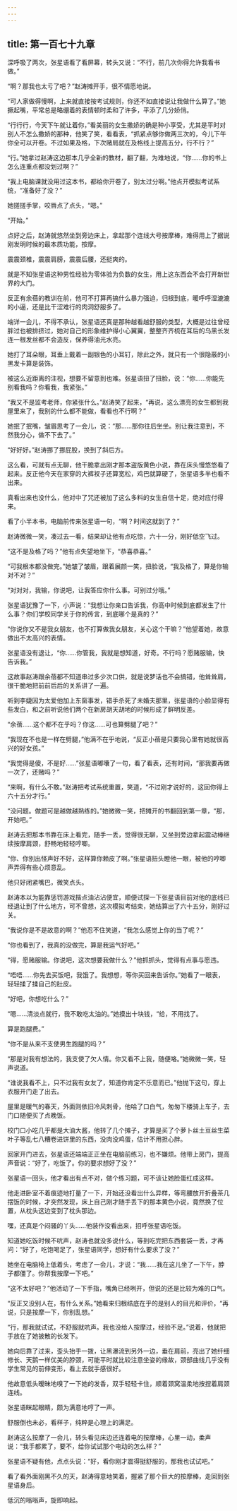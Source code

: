 ```yaml
---
---
---
```

title: 第一百七十九章
---




深呼吸了两次，张星语看了看屏幕，转头又说：“不行，前几次你得允许我看书做。”

“啊？那我也太亏了吧？”赵涛摊开手，很不情愿地说。

“可人家做得慢啊，上来就直接按考试规则，你还不如直接说让我做什么算了。”她撅起嘴，平常总是略绷着的表情顿时柔和了许多，平添了几分娇俏。

“行行行，今天下午就让着你，”看美丽的女生撒娇的确是种小享受，尤其是平时对别人不怎么撒娇的那种，他笑了笑，看看表，“抓紧点够你做两三次的，今儿下午你全可以开卷。不过如果及格，下次赌局就在及格线上提高五分，行不行？”

“行。”她拿过赵涛这边那本几乎全新的教材，翻了翻，为难地说，“你……你的书上怎么连重点都没划过啊？”

“我上电脑课就没用过这本书，都给你开卷了，别太过分啊。”他点开模拟考试系统，“准备好了没？”

她搓搓手掌，咬唇点了点头，“嗯。”

“开始。”

点好之后，赵涛就悠然坐到旁边床上，拿起那个连线大号按摩棒，难得用上了据说刚发明时候的最本质功能，按摩。

震震颈椎，震震肩膀，震震后腰，还挺爽的。

就是不知张星语这种男性经验为零体验为负数的女生，用上这东西会不会打开新世界的大门。

反正有余蓓的教训在前，他可不打算再搞什么暴力强迫，归根到底，暖呼呼湿漉漉的小逼，还是比干涩难行的肉洞舒服多了。

端详一会儿，不得不承认，张星语还真是那种越看越舒服的类型，大概是过往曾经胖过也被排挤过，她对自己的形象维护得小心翼翼，整整齐齐梳在耳后的乌黑长发连一根发丝都不会造反，保养得油光水亮。

她打了耳朵眼，耳垂上戴着一副银色的小耳钉，除此之外，就只有一个很隐蔽的小黑发卡算是装饰。

被这么近距离的注视，想要不留意到也难。张星语扭了扭脸，说：“你……你能先别看我吗？你看我，我紧张。”

“我又不是监考老师，你紧张什么。”赵涛笑了起来，“再说，这么漂亮的女生都到我屋里来了，我别的什么都不能做，看看也不行啊？”

她抿了抿嘴，皱眉思考了一会儿，说：“那……那你往后坐坐。别让我注意到，不然我分心，做不下去了。”

“好好好。”赵涛挪了挪屁股，换到了斜后方。

这么看，可就有点无聊，他干脆拿出刚才那本盗版黄色小说，靠在床头慢悠悠看了起来。反正他今天在家穿的大裤衩子还算宽松，鸡巴就算硬了，张星语多半也看不出来。

真看出来也没什么，他对中了咒还被加了这么多料的女生自信十足，绝对应付得来。

看了小半本书，电脑前传来张星语一句，“啊？时间这就到了？”

赵涛微微一笑，凑过去一看，结果却让他有点吃惊，六十一分，刚好低空飞过。

“这不是及格了吗？”他有点失望地坐下，“恭喜恭喜。”

“可我根本都没做完。”她皱了皱眉，跟着展颜一笑，扭脸说，“我及格了，算是你输对不对？”

“对对对，我输，你说吧，让我答应你什么事。可别过分哦。”

张星语犹豫了一下，小声说：“我想让你亲口告诉我，你高中时候到底都发生了什么事？你们学校同学关于你的传言，到底哪个是真的？”

“你说你又不是我女朋友，也不打算做我女朋友，关心这个干嘛？”他望着她，故意做出不太高兴的表情。

张星语没有退让，“你……你管我，我就是想知道，好奇。不行吗？愿赌服输，快告诉我。”

这故事赵涛跟余蓓都不知道串过多少次口供，就是说梦话也不会搞错，他耸耸肩，很干脆地把前前后后的关系讲了一遍。

听到李婕因为太爱他加上东窗事发，错手杀死了未婚夫那里，张星语的小脸显得有些发白，和之前听说他们两个在新房胡天胡地的时候形成了鲜明反差。

“余蓓……这个都不在乎吗？你这……可也算劈腿了吧？”

“我现在不也是一样在劈腿，”他满不在乎地说，“反正小蓓是只要我心里有她就很高兴的好女孩。”

“我觉得是傻，不是好……”张星语嘟囔了一句，看了看表，还有时间，“那我要再做一次了，还赌吗？”

“来啊，有什么不敢。”赵涛把考试系统重置，笑道，“不过刚才说好的，这回你得上六十五分才行。”

“没问题。做题可是越做越熟练的。”她微微一笑，把摊开的书翻回到第一章，“那，开始吧。”

赵涛去把那本书靠在床上看完，随手一丢，觉得很无聊，又坐到旁边拿起震动棒继续按摩肩颈，舒畅地轻轻哼唧。

“你、你别出怪声好不好，这样算你赖皮了啊。”张星语扭头瞪他一眼，被他的哼唧声弄得有些心烦意乱。

他只好闭紧嘴巴，微笑点头。

赵涛本以为能靠惩罚游戏揩点油沾沾便宜，顺便试探一下张星语目前对他的底线已经退让到了什么地方，可不曾想，这次模拟考结束，她结算出了六十五分，刚好过关。

“我说你是不是故意的啊？”他忍不住笑道，“我怎么感觉上你的当了呢？”

“你也看到了，我真的没做完，算是我运气好吧。”

“得，愿赌服输。你说吧，这次想要我做什么？”他抓抓头，觉得有点事与愿违。

“唔唔……你先去买饭吧，我饿了。我想想，等你买回来告诉你。”她看了一眼表，轻轻揉了揉自己的肚皮。

“好吧，你想吃什么？”

“嗯……清淡点就行，我不敢吃太油的。”她摸出十块钱，“给，不用找了。

算是跑腿费。”

“你不是从来不支使男生跑腿的吗？”

“那是对我有想法的，我支使了欠人情。你又看不上我，随便咯。”她微微一笑，轻声说道。

“谁说我看不上，只不过我有女友了，知道你肯定不乐意而已。”他抛下这句，穿上衣服开门走了出去。

屋里是暖气的春天，外面则依旧冷风刺骨，他哈了口白气，匆匆下楼骑上车子，去门口随便买了点晚饭。

校门口小吃几乎都是大油大酱，他转了几个摊子，才算是买了个萝卜丝土豆丝生菜叶子等乱七八糟卷进饼里的东西，没肉没鸡蛋，估计不用担心胖。

回家开门进去，张星语还端端正正坐在电脑前练习，也不嫌烦。他带上房门，提高声音说：“好了，吃饭了。你的要求想好了没？”

张星语一回头，他才看出有点不对，做个练习题，可不该让她脸蛋红成这样。

他走进卧室不着痕迹地打量了一下，开始还没看出什么异样，等弯腰放开折叠茶几摆饭的时候，才突然发现，床上自己刚才随手丢下的那本黄色小说，竟然换了位置，从枕头这边变到了枕头那边。

嘿，还真是个闷骚的丫头……他装作没看出来，招呼张星语吃饭。

知道她吃饭时候不吭声，赵涛也就没多说什么，等到吃完把东西套袋一丢，才再问：“好了，吃饱喝足了，张星语同学，想好有什么要求了没？”

她坐在电脑椅上低着头，考虑了一会儿，才说：“我……我在这儿坐了一下午，脖子都僵了。你帮我按摩一下吧。”

“这不太好吧？”他活动了一下手指，嘴角已经咧开，但说的还是比较为难的口气。

“反正又没别人在，有什么关系。”她看来归根结底在乎的是别人的目光和评价，“再说，只是按摩一下，你别乱想。”

“行，那我就试试，不舒服就吭声。我也没给人按摩过，经验不足。”说着，他就把手放在了她披散的长发下。

她向后靠了过来，歪头抬手一拨，让黑瀑流到另外一边，垂在肩前，亮出了她纤细修长、天鹅一样优美的脖颈，可能平时就比较注意坐姿的缘故，颈部曲线几乎没有学生常见的前伸变形，看上去就手感很好。

他故意低头暧昧地嗅了一下她的发香，双手轻轻卡住，顺着颈窝温柔地按捏着肩颈连线。

张星语眯起眼睛，颇为满意地哼了一声。

舒服倒也未必，看样子，纯粹是心理上的满足。

赵涛这么按摩了一会儿，转头看见床边还连着电的按摩棒，心里一动，柔声说：“我手都累了，要不，给你试试那个电动的怎么样？”

张星语不疑有他，点点头说：“好，看你刚才震得挺舒服的，那我也试试吧。”

看了看外面刚黑不久的天，赵涛得意地笑着，握紧了那个巨大的按摩棒，走回到张星语身后。

低沉的嗡嗡声，旋即响起。